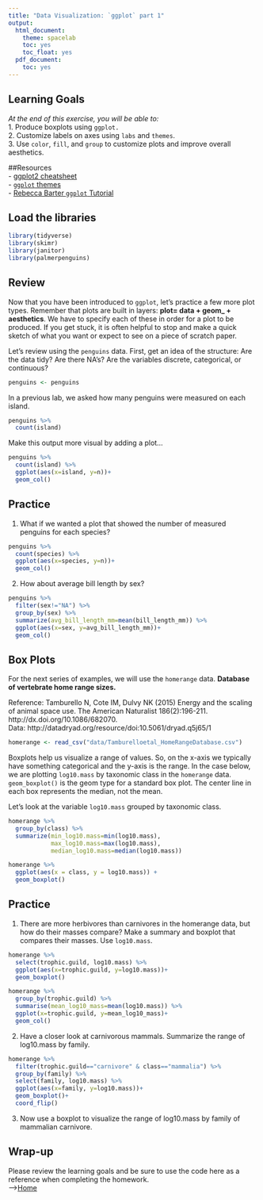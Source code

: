 ```yaml
---
title: "Data Visualization: `ggplot` part 1"
output:
  html_document:
    theme: spacelab
    toc: yes
    toc_float: yes
  pdf_document:
    toc: yes
---
```


## Learning Goals
*At the end of this exercise, you will be able to:*    
1. Produce boxplots using `ggplot.`  
2. Customize labels on axes using `labs` and `themes`.  
3. Use `color`, `fill`, and `group` to customize plots and improve overall aesthetics.  

##Resources  
- [ggplot2 cheatsheet](https://www.rstudio.com/wp-content/uploads/2015/03/ggplot2-cheatsheet.pdf)  
- [`ggplot` themes](https://ggplot2.tidyverse.org/reference/ggtheme.html)  
- [Rebecca Barter `ggplot` Tutorial](http://www.rebeccabarter.com/blog/2017-11-17-ggplot2_tutorial/)  

## Load the libraries
```r
library(tidyverse)
library(skimr)
library(janitor)
library(palmerpenguins)
```

## Review
Now that you have been introduced to `ggplot`, let's practice a few more plot types. Remember that plots are built in layers: **plot= data + geom_ + aesthetics**. We have to specify each of these in order for a plot to be produced. If you get stuck, it is often helpful to stop and make a quick sketch of what you want or expect to see on a piece of scratch paper.  

Let's review using the `penguins` data. First, get an idea of the structure: Are the data tidy? Are there NA's? Are the variables discrete, categorical, or continuous?
```r
penguins <- penguins
```

In a previous lab, we asked how many penguins were measured on each island.
```r
penguins %>% 
  count(island)
```

Make this output more visual by adding a plot...
```r
penguins %>% 
  count(island) %>% 
  ggplot(aes(x=island, y=n))+
  geom_col()
```

## Practice
1. What if we wanted a plot that showed the number of measured penguins for each species?
```r
penguins %>% 
  count(species) %>% 
  ggplot(aes(x=species, y=n))+
  geom_col()
```

2. How about average bill length by sex?
```r
penguins %>% 
  filter(sex!="NA") %>% 
  group_by(sex) %>% 
  summarize(avg_bill_length_mm=mean(bill_length_mm)) %>% 
  ggplot(aes(x=sex, y=avg_bill_length_mm))+
  geom_col()
```


## Box Plots
For the next series of examples, we will use the `homerange` data.  **Database of vertebrate home range sizes.**   

Reference: Tamburello N, Cote IM, Dulvy NK (2015) Energy and the scaling of animal space use. The American Naturalist 186(2):196-211. http://dx.doi.org/10.1086/682070.  
Data: http://datadryad.org/resource/doi:10.5061/dryad.q5j65/1  

```r
homerange <- read_csv("data/Tamburelloetal_HomeRangeDatabase.csv")
```

Boxplots help us visualize a range of values. So, on the x-axis we typically have something categorical and the y-axis is the range. In the case below, we are plotting `log10.mass` by taxonomic class in the `homerange` data. `geom_boxplot()` is the geom type for a standard box plot. The center line in each box represents the median, not the mean.

Let's look at the variable `log10.mass` grouped by taxonomic class.
```r
homerange %>% 
  group_by(class) %>% 
  summarize(min_log10.mass=min(log10.mass),
            max_log10.mass=max(log10.mass),
            median_log10.mass=median(log10.mass))
```

```r
homerange %>% 
  ggplot(aes(x = class, y = log10.mass)) +
  geom_boxplot()
```

## Practice
1. There are more herbivores than carnivores in the homerange data, but how do their masses compare? Make a summary and boxplot that compares their masses. Use `log10.mass`.
```r
homerange %>% 
  select(trophic.guild, log10.mass) %>% 
  ggplot(aes(x=trophic.guild, y=log10.mass))+
  geom_boxplot()
```

```r
homerange %>% 
  group_by(trophic.guild) %>% 
  summarise(mean_log10_mass=mean(log10.mass)) %>% 
  ggplot(x=trophic.guild, y=mean_log10_mass)+
  geom_col()
```

2. Have a closer look at carnivorous mammals. Summarize the range of log10.mass by family.
```r
homerange %>% 
  filter(trophic.guild=="carnivore" & class=="mammalia") %>% 
  group_by(family) %>% 
  select(family, log10.mass) %>% 
  ggplot(aes(x=family, y=log10.mass))+
  geom_boxplot()+
  coord_flip()
```


3. Now use a boxplot to visualize the range of log10.mass by family of mammalian carnivore.

## Wrap-up  
Please review the learning goals and be sure to use the code here as a reference when completing the homework.  
-->[Home](https://jmledford3115.github.io/datascibiol/)